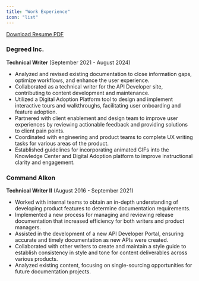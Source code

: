 ```yaml
---
title: "Work Experience"
icon: "list"
---
```

[Download Resume PDF](/about-me/resume.pdf)
### Degreed Inc.
**Technical Writer**
(September 2021 - August 2024)
* Analyzed and revised existing documentation to close information gaps, optimize workflows, and enhance the user experience.
* Collaborated as a technical writer for the API Developer site, contributing to content development and maintenance.
* Utilized a Digital Adoption Platform tool to design and implement interactive tours and walkthroughs, facilitating user onboarding and feature adoption.
* Partnered with client enablement and design team to improve user experiences by reviewing actionable feedback and providing solutions to client pain points.
* Coordinated with engineering and product teams to complete UX writing tasks for various areas of the product.
* Established guidelines for incorporating animated GIFs into the Knowledge Center and Digital Adoption platform to improve instructional clarity and engagement.

### Command Alkon
**Technical Writer II**
(August 2016 - September 2021)
* Worked with internal teams to obtain an in-depth understanding of developing product features to determine documentation requirements.
* Implemented a new process for managing and reviewing release documentation that increased efficiency for both writers and product managers.
* Assisted in the development of a new API Developer Portal, ensuring accurate and timely documentation as new APIs were created.
* Collaborated with other writers to create and maintain a style guide to establish consistency in style and tone for content deliverables across various products.
* Analyzed existing content, focusing on single-sourcing opportunities for future documentation projects.
